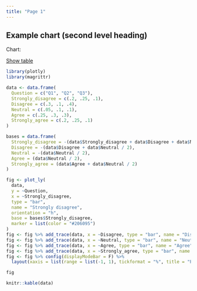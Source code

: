 ```yaml
---
title: "Page 1"
---
```


## Example chart (second level heading)

Chart:

<a href="#show-chart" role="button" class="toggle-button" id="show-table" onclick="show_tables()">Show table</a>
<a href="#show-table" role="button" class="toggle-button" id="show-chart" onclick="show_charts()">Show chart</a>

<style>
  #show-chart {
    display: none;
  }
  table {
    display: none;
  }

</style>

<script>
  function show_tables() {
    $("#show-table").hide();
    $("#show-chart").show();
    $(".plotly").hide();
    $("table").show();
  }
  function show_charts() {
    $("#show-table").show();
    $("#show-chart").hide();
    $(".plotly").show();
    $("table").hide();
  }
</script>

```r
library(plotly)
library(magrittr)

data <- data.frame(
  Question = c("Q1", "Q2", "Q3"),
  Strongly_disagree = c(.2, .25, .1),
  Disagree = c(.3, .1, .4),
  Neutral = c(.05, .1, .1),
  Agree = c(.25, .3, .3),
  Strongly_agree = c(.2, .25, .1)
)

bases = data.frame(
  Strongly_disagree = -(data$Strongly_disagree + data$Disagree + data$Neutral / 2),
  Disagree = -(data$Disagree + data$Neutral / 2),
  Neutral = -(data$Neutral / 2),
  Agree = (data$Neutral / 2),
  Strongly_agree = (data$Agree + data$Neutral / 2)
)

fig <- plot_ly(
  data, 
  y = ~Question, 
  x = ~Strongly_disagree,
  type = "bar",
  name = "Strongly disagree", 
  orientation = "h", 
  base = bases$Strongly_disagree,
  marker = list(color = "#206095")
)
fig <- fig %>% add_trace(data, x = ~Disagree, type = "bar", name = "Disagree", base = bases$Disagree, marker = list(color = "#8FAFCA"))
fig <- fig %>% add_trace(data, x = ~Neutral, type = "bar", name = "Neutral", base = bases$Neutral, marker = list(color = "#C8C8C8"))
fig <- fig %>% add_trace(data, x = ~Agree, type = "bar", name = "Agree", base = bases$Agree, marker = list(color = "#F0DD90"))
fig <- fig %>% add_trace(data, x = ~Strongly_agree, type = "bar", name = "Strongly agree", base = bases$Strongly_agree, marker = list(color = "#E2BC22"))
fig <- fig %>% config(displayModeBar = F) %>% 
  layout(xaxis = list(range = list(-1, 1), tickformat = "%", title = "Percent"), barmode = "relative", hovermode = FALSE, clickmode = "none")

fig

```

```r
knitr::kable(data)

```